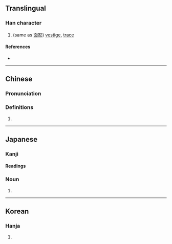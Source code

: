 {{character info/new}}
==Translingual==

===Han character===
{{Han char|rn=9|rad=人|as=07|sn=9|four=|canj=OCNH|ids=⿰亻弟}}

# (same as [[面影]]) [[vestige]], [[trace]]

====References====
* {{Han ref|kx=0106.041|dkj=00719|dj=0225.090|hdz=10164.030|uh=4FE4|ud=20452}}

----

==Chinese==
{{zh-forms}}

===Pronunciation===
{{zh-pron
|m=dì
|c=dai6
|mc=
|oc=
|ma=
|cat=n
}}

===Definitions===
{{zh-hanzi}}

# {{rfdef|zh}}

----

==Japanese==

===Kanji===
{{ja-kanji|grade=|rs=人07}}

====Readings====
{{ja-readings
|on=
|kun=おもかげ-
}}

===Noun===
{{ja-noun|おもかげ}}

# {{alternative form of|ja|面影}}

----

==Korean==

===Hanja===
{{ko-hanja|hangeul=제|rv=je|mr=che}}

# {{rfdef|ko|sort=人07}}